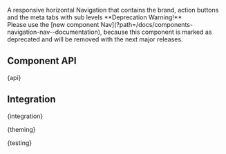 
<Meta of={NavigationStories} />

<StoryHeading of={NavigationStories.Basic} hidden></StoryHeading>

<Banner of={NavigationStories} />

<Lead>
  A responsive horizontal Navigation that contains the brand, action buttons and the meta tabs with sub levels
</Lead>

<WarningQuote>
  **Deprecation Warning!** <br />
  Please use the [new component Nav](?path=/docs/components-navigation-nav--documentation), because this component is marked
  as deprecated and will be removed with the next major releases.
</WarningQuote>

<PlaygroundBar of={NavigationStories.Basic}></PlaygroundBar>

## Component API


<Markdown>{api}</Markdown>

## Integration


<Markdown>{integration}</Markdown>


<Markdown>{theming}</Markdown>


<Markdown>{testing}</Markdown>
